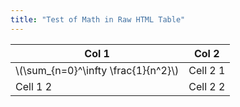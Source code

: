 ```yaml
---
title: "Test of Math in Raw HTML Table"
---
```


```{=html}
<table class="my-special-table-class">
    <thead>
        <tr class="my-special-row-class">
            <th>
                Col 1
            </th>
            <th>
                Col 2
            </th>
        </tr>
    </thead>
    <tbody>
        <tr class="my-special-row-class">
            <td>
                \(\sum_{n=0}^\infty \frac{1}{n^2}\) 
            </td>
            <td>
               Cell 2 1
            </td>
        </tr>
        <tr class="my-special-row-class">
            <td>
                Cell 1 2
            </td>
            <td>
                Cell 2 2
            </td>
        </tr>
    </tbody>
</table>
```